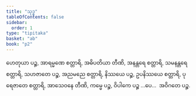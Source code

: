 ```yaml
---
title: "သုဒ္ဓ"
tableOfContents: false
sidebar:
  order: 1
type: "tipitaka"
basket: "ab"
book: "p2"
---
```



<DynamicBreadcrumb />

<Division number="437" book="p2" e="ch" v="38" p="544">

<Paragraph number="3425" book="p2">
ဟေတုယာ ပဉ္စ, အာရမ္မဏေ စတ္တာရိ, အဓိပတိယာ တီဏိ, အနန္တရေ စတ္တာရိ, သမနန္တရေ စတ္တာရိ, သဟဇာတေ ပဉ္စ, အညမညေ စတ္တာရိ, နိဿယေ ပဉ္စ, ဥပနိဿယေ စတ္တာရိ, ပုရေဇာတေ စတ္တာရိ, အာသေဝနေ တီဏိ, ကမ္မေ ပဉ္စ, ဝိပါကေ ပဉ္စ …ပေ…  အဝိဂတေ ပဉ္စ.
</Paragraph>
</Division>